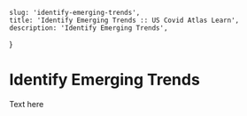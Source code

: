     slug: 'identify-emerging-trends',
    title: 'Identify Emerging Trends :: US Covid Atlas Learn',
    description: 'Identify Emerging Trends',
}

# Identify Emerging Trends

Text here